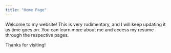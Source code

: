 ```yaml
---
title: "Home Page"
---
```


Welcome to my website! This is very rudimentary, and I will keep updating it as time goes on. You can learn more about me and access my resume through the respective pages.

Thanks for visiting!

